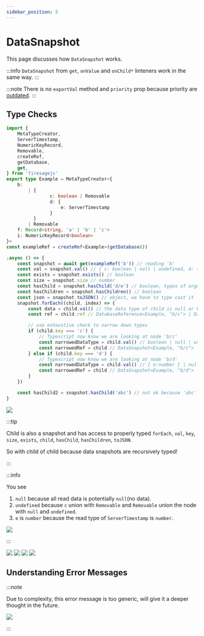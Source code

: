 ```yaml
---
sidebar_position: 5
---
```


# DataSnapshot

This page discusses how `DataSnapshot` works.


:::info
`DataSnapshot` from `get`, `onValue` and `onChild*` linteners work in the same way.
:::

:::note
There is no `exportVal` method and `priority` prop because priority are [outdated](https://stackoverflow.com/questions/31577915/what-does-priority-mean-in-firebase).
:::

## Type Checks

```ts
import {
	MetaTypeCreator,
	ServerTimestamp,
	NumericKeyRecord,
	Removable,
	createRef,
	getDatabase,
	get,
} from 'firesagejs'
export type Example = MetaTypeCreator<{
	b:
		| {
				c: boolean | Removable
				d: {
					e: ServerTimestamp
				}
		  }
		| Removable
	f: Record<string, 'a' | 'b' | 'c'>
	i: NumericKeyRecord<boolean>
}>
const exampleRef = createRef<Example>(getDatabase())

;async () => {
	const snapshot = await get(exampleRef('b')) // reading 'b'
	const val = snapshot.val() // { c: boolean | null | undefined, d: { e: number } }
	const exists = snapshot.exists() // boolean
	const size = snapshot.size // number
	const hasChild = snapshot.hasChild('d/e') // boolean, types of argument are all child of b, that is 'c', 'd' or 'd/e'.
	const hasChildren = snapshot.hasChildren() // boolean
	const json = snapshot.toJSON() // object, we have to type cast it
	snapshot.forEach((child, index) => {
		const data = child.val() // the data type of child is null or boolean or { e: number } because 'b' has 2 direct children: 'c' and 'd'
		const ref = child.ref // DatabaseReference<Example, "b/c"> | DatabaseReference<Example, "b/d">

		// use exhaustive check to narrow down types
		if (child.key === 'c') {
			// Typescript now know we are looking at node 'b/c'
			const narrowedDataType = child.val() // boolean | null | undefined
			const narrowedRef = child // DataSnapshot<Example, "b/c">
		} else if (child.key === 'd') {
			// Typescript now know we are looking at node 'b/d'
			const narrowedDataType = child.val() // { e:number } | null
			const narrowedRef = child // DataSnapshot<Example, "b/d">
		}
	})

	const hasChild2 = snapshot.hasChild('abc') // not ok because 'abc' is not child of 'b'
}
```

<Image src="/firesage/get1.png" text="get return types" />

:::tip

Child is also a snapshot and has access to properly typed `forEach`, `val`, `key`, `size`, `exists`, `child`, `hasChild`, `hasChildren`, `toJSON`.

So with child of child because data snapshots are recursively typed!

:::

:::info

You see

1. `null` because all read data is potentially `null`(no data).
2. `undefined` because `c` union with `Removable` and `Removable` union the node with `null` and `undefined`.
3. `e` is `number` because the read type of `ServerTimestamp` is `number`.

<Image src="/firesage/get2.png" text="child data types" />

:::

<Image src="/firesage/get3.png" text="child ref types" />

<Image src="/firesage/get4.png" text="get return types" />

<Image src="/firesage/get5.png" text="narrowed data type" />

<Image src="/firesage/get6.png" text="narrowed ref type" />

## Understanding Error Messages

:::note

Due to complexity, this error message is too generic, will give it a deeper thought in the future.

<Image src="/firesage/get7.png" text="incorrect child relative path" />

:::
